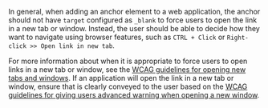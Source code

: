 In general, when adding an anchor element to a web application, the anchor
should not have `target` configured as `_blank` to force users to open the link
in a new tab or window. Instead, the user should be able to decide how they want
to navigate using browser features, such as `CTRL + Click` or
`Right-click >> Open link in new tab`.

For more information about when it is appropriate to force users to open links
in a new tab or window, see the
[WCAG guidelines for opening new tabs and windows](https://www.w3.org/TR/WCAG20-TECHS/G200.html).
If an application will open the link in a new tab or window, ensure that is
clearly conveyed to the user based on the
[WCAG guidelines for giving users advanced warning when opening a new window](https://www.w3.org/TR/WCAG20-TECHS/G201.html).
